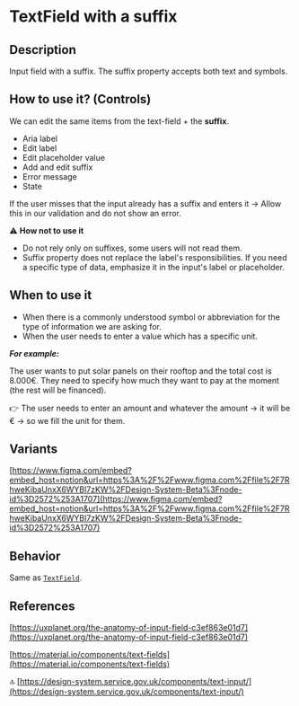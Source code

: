 # TextField with a suffix

## Description

Input field with a suffix.
The suffix property accepts both text and symbols.

## How to use it? (Controls)

We can edit the same items from the text-field + the **suffix**.

- Aria label
- Edit label
- Edit placeholder value
- Add and edit suffix
- Error message
- State

If the user misses that the input already has a suffix and enters it → Allow this in our validation and do not show an error.

⚠️  **How not to use it**

- Do not rely only on suffixes, some users will not read them.
- Suffix property does not replace the label's responsibilities. If you need a specific type of data, emphasize it in the input's label or placeholder.

## When to use it

- When there is a commonly understood symbol or abbreviation for the type of information we are asking for.
- When the user needs to enter a value which has a specific unit.

***For example:***

The user wants to put solar panels on their rooftop and the total cost is 8.000€. They need to specify how much they want to pay at the moment (the rest will be financed).

👉 The user needs to enter an amount and whatever the amount → it will be € → so we fill the unit for them.

## Variants

[https://www.figma.com/embed?embed_host=notion&url=https%3A%2F%2Fwww.figma.com%2Ffile%2F7RhweKibaUnxX6WYBl7zKW%2FDesign-System-Beta%3Fnode-id%3D2572%253A1707](https://www.figma.com/embed?embed_host=notion&url=https%3A%2F%2Fwww.figma.com%2Ffile%2F7RhweKibaUnxX6WYBl7zKW%2FDesign-System-Beta%3Fnode-id%3D2572%253A1707)

## Behavior

Same as [`TextField`](https://holaluz.github.io/margarita/?path=/story/components-textfield--text-field).

## References

[https://uxplanet.org/the-anatomy-of-input-field-c3ef863e01d7](https://uxplanet.org/the-anatomy-of-input-field-c3ef863e01d7)

[https://material.io/components/text-fields](https://material.io/components/text-fields)

🔝 [https://design-system.service.gov.uk/components/text-input/](https://design-system.service.gov.uk/components/text-input/)
